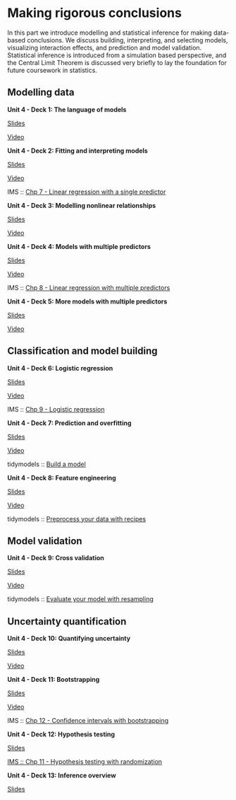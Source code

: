 # Making rigorous conclusions {#making-rigorous-conclusions}

In this part we introduce modelling and statistical inference for making data-based conclusions.
We discuss building, interpreting, and selecting models, visualizing interaction effects, and prediction and model validation.
Statistical inference is introduced from a simulation based perspective, and the Central Limit Theorem is discussed very briefly to lay the foundation for future coursework in statistics.

## Modelling data

::: {.slide-deck}
**Unit 4 - Deck 1: The language of models**

::: {.slides}
[Slides](https://rstudio-education.github.io/datascience-box/course-materials/slides/u4-d01-language-of-models/u4-d01-language-of-models.html#1)
:::

::: {.video}
[Video](https://youtu.be/MWkkvDopBKc)
:::
:::

::: {.slide-deck}
**Unit 4 - Deck 2: Fitting and interpreting models**

::: {.slides}
[Slides](https://rstudio-education.github.io/datascience-box/course-materials/slides/u4-d02-fitting-interpreting-models/u4-d02-fitting-interpreting-models.html#1)
:::

::: {.video}
[Video](https://youtu.be/69U92Q3pwnA)
:::

::: {.reading}
IMS :: [Chp 7 - Linear regression with a single predictor](https://openintro-ims.netlify.app/model-slr.html)
:::
:::

::: {.slide-deck}
**Unit 4 - Deck 3: Modelling nonlinear relationships**

::: {.slides}
[Slides](https://rstudio-education.github.io/datascience-box/course-materials/slides/u4-d03-modeling-nonlinear-relationships/u4-d03-modeling-nonlinear-relationships.html#1)
:::

::: {.video}
[Video](https://youtu.be/j4MZ6ZdHnHg)
:::
:::

::: {.slide-deck}
**Unit 4 - Deck 4: Models with multiple predictors**

::: {.slides}
[Slides](https://rstudio-education.github.io/datascience-box/course-materials/slides/u4-d04-model-multiple-predictors/u4-d04-model-multiple-predictors.html#1)
:::

::: {.video}
[Video](https://youtu.be/mjkNabD4oi4)
:::

::: {.reading}
IMS :: [Chp 8 - Linear regression with multiple predictors](https://openintro-ims.netlify.app/model-mlr.html)
:::
:::

::: {.slide-deck}
**Unit 4 - Deck 5: More models with multiple predictors**

::: {.slides}
[Slides](https://rstudio-education.github.io/datascience-box/course-materials/slides/u4-d05-more-model-multiple-predictors/u4-d05-more-model-multiple-predictors.html#1)
:::

::: {.video}
[Video](https://youtu.be/nJAYRnLPb10)
:::
:::

## Classification and model building

::: {.slide-deck}
**Unit 4 - Deck 6: Logistic regression**

::: {.slides}
[Slides](https://rstudio-education.github.io/datascience-box/course-materials/slides/u4-d06-logistic-reg/u4-d06-logistic-reg.html#1)
:::

::: {.video}
[Video](https://youtu.be/AidXFYSYfJg)
:::

::: {.reading}
IMS :: [Chp 9 - Logistic regression](https://openintro-ims.netlify.app/model-logistic.html)
:::
:::

::: {.slide-deck}
**Unit 4 - Deck 7: Prediction and overfitting**

::: {.slides}
[Slides](https://rstudio-education.github.io/datascience-box/course-materials/slides/u4-d07-prediction-overfitting/u4-d07-prediction-overfitting.html#1)
:::

::: {.video}
[Video](https://youtu.be/Qd4lu_Lmwi0)
:::

::: {.reading}
tidymodels :: [Build a model](https://www.tidymodels.org/start/models/)
:::
:::

::: {.slide-deck}
**Unit 4 - Deck 8: Feature engineering**

::: {.slides}
[Slides](https://rstudio-education.github.io/datascience-box/course-materials/slides/u4-d08-feature-engineering/u4-d08-feature-engineering.html#1)
:::

::: {.video}
[Video](https://youtu.be/wZt9ab4jBZ4)
:::

::: {.reading}
tidymodels :: [Preprocess your data with recipes](https://www.tidymodels.org/start/recipes/)
:::
:::

## Model validation

::: {.slide-deck}
**Unit 4 - Deck 9: Cross validation**

::: {.slides}
[Slides](https://rstudio-education.github.io/datascience-box/course-materials/slides/u4-d09-cross-validation/u4-d09-cross-validation.html#1)
:::

::: {.video}
[Video](https://youtu.be/L1KfIISmUT4)
:::

::: {.reading}
tidymodels :: [Evaluate your model with resampling](https://www.tidymodels.org/start/resampling/)
:::
:::

## Uncertainty quantification

::: {.slide-deck}
**Unit 4 - Deck 10: Quantifying uncertainty**

::: {.slides}
[Slides](https://rstudio-education.github.io/datascience-box/course-materials/slides/u4-d10-quantify-uncertainty/u4-d10-quantify-uncertainty.html#1)
:::

::: {.video}
[Video](https://youtu.be/LYpKrtZmQtI)
:::
:::

::: {.slide-deck}
**Unit 4 - Deck 11: Bootstrapping**

::: {.slides}
[Slides](https://rstudio-education.github.io/datascience-box/course-materials/slides/u4-d11-bootstrap/u4-d11-bootstrap.html#1)
:::

::: {.video}
[Video](https://youtu.be/bdqpI3iVOso)
:::

::: {.reading}
IMS :: [Chp 12 - Confidence intervals with bootstrapping](https://openintro-ims.netlify.app/foundations-bootstrapping.html)
:::
:::

::: {.slide-deck}
**Unit 4 - Deck 12: Hypothesis testing**

::: {.slides}
[Slides](https://rstudio-education.github.io/datascience-box/course-materials/slides/u4-d12-hypothesis-testing/u4-d12-hypothesis-testing.html#1)
:::

::: {.reading}
[IMS :: Chp 11 - Hypothesis testing with randomization](https://openintro-ims.netlify.app/foundations-randomization.html)
:::
:::

::: {.slide-deck}
**Unit 4 - Deck 13: Inference overview**

::: {.slides}
[Slides](https://rstudio-education.github.io/datascience-box/course-materials/slides/u4-d13-inference-overview/u4-d13-inference-overview.html#1)
:::
:::
